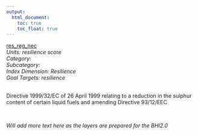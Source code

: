 ```yaml
---
output:
  html_document:
    toc: true
    toc_float: true
---
```


[res_reg_nec](https://github.com/OHI-Science/bhi/blob/master/baltic/layers/res_reg_nec_bhi2015.csv)\
*Units: resilience score*\
*Category:*\
*Subcategory:*\
*Index Dimension: Resilience*\
*Goal Targets: resilience*\
<br>

Directive 1999/32/EC of 26 April 1999 relating to a reduction in the sulphur content of certain liquid fuels and amending Directive 93/12/EEC

<br>

*Will add more text here as the layers are prepared for the BHI2.0*

<br>



<br>

